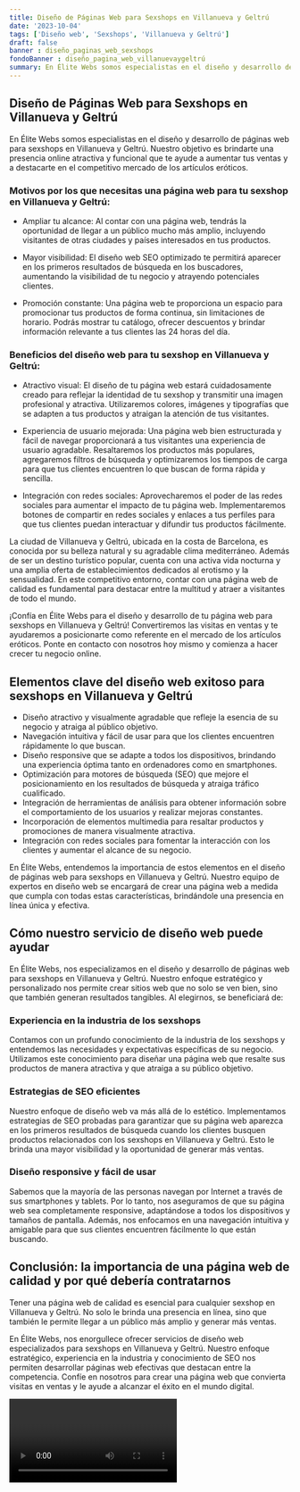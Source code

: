 ```yaml
---
title: Diseño de Páginas Web para Sexshops en Villanueva y Geltrú
date: '2023-10-04'
tags: ['Diseño web', 'Sexshops', 'Villanueva y Geltrú']
draft: false
banner : diseño_paginas_web_sexshops
fondoBanner : diseño_pagina_web_villanuevaygeltrú
summary: En Élite Webs somos especialistas en el diseño y desarrollo de páginas web para sexshops en Villanueva y Geltrú. Nuestro objetivo es brindarte una presencia online atractiva y funcional que te ayude a aumentar tus ventas y a destacarte en el competitivo mercado de los artículos eróticos. 
---
```


## Diseño de Páginas Web para Sexshops en Villanueva y Geltrú

En Élite Webs somos especialistas en el diseño y desarrollo de páginas web para sexshops en Villanueva y Geltrú. Nuestro objetivo es brindarte una presencia online atractiva y funcional que te ayude a aumentar tus ventas y a destacarte en el competitivo mercado de los artículos eróticos. 

### Motivos por los que necesitas una página web para tu sexshop en Villanueva y Geltrú:

- Ampliar tu alcance: Al contar con una página web, tendrás la oportunidad de llegar a un público mucho más amplio, incluyendo visitantes de otras ciudades y países interesados en tus productos.

- Mayor visibilidad: El diseño web SEO optimizado te permitirá aparecer en los primeros resultados de búsqueda en los buscadores, aumentando la visibilidad de tu negocio y atrayendo potenciales clientes.

- Promoción constante: Una página web te proporciona un espacio para promocionar tus productos de forma continua, sin limitaciones de horario. Podrás mostrar tu catálogo, ofrecer descuentos y brindar información relevante a tus clientes las 24 horas del día.

### Beneficios del diseño web para tu sexshop en Villanueva y Geltrú:

- Atractivo visual: El diseño de tu página web estará cuidadosamente creado para reflejar la identidad de tu sexshop y transmitir una imagen profesional y atractiva. Utilizaremos colores, imágenes y tipografías que se adapten a tus productos y atraigan la atención de tus visitantes.

- Experiencia de usuario mejorada: Una página web bien estructurada y fácil de navegar proporcionará a tus visitantes una experiencia de usuario agradable. Resaltaremos los productos más populares, agregaremos filtros de búsqueda y optimizaremos los tiempos de carga para que tus clientes encuentren lo que buscan de forma rápida y sencilla.

- Integración con redes sociales: Aprovecharemos el poder de las redes sociales para aumentar el impacto de tu página web. Implementaremos botones de compartir en redes sociales y enlaces a tus perfiles para que tus clientes puedan interactuar y difundir tus productos fácilmente.

La ciudad de Villanueva y Geltrú, ubicada en la costa de Barcelona, es conocida por su belleza natural y su agradable clima mediterráneo. Además de ser un destino turístico popular, cuenta con una activa vida nocturna y una amplia oferta de establecimientos dedicados al erotismo y la sensualidad. En este competitivo entorno, contar con una página web de calidad es fundamental para destacar entre la multitud y atraer a visitantes de todo el mundo.

¡Confía en Élite Webs para el diseño y desarrollo de tu página web para sexshops en Villanueva y Geltrú! Convertiremos las visitas en ventas y te ayudaremos a posicionarte como referente en el mercado de los artículos eróticos. Ponte en contacto con nosotros hoy mismo y comienza a hacer crecer tu negocio online.

<GifSeo />

<Cta />

## Elementos clave del diseño web exitoso para sexshops en Villanueva y Geltrú

- Diseño atractivo y visualmente agradable que refleje la esencia de su negocio y atraiga al público objetivo.
- Navegación intuitiva y fácil de usar para que los clientes encuentren rápidamente lo que buscan.
- Diseño responsive que se adapte a todos los dispositivos, brindando una experiencia óptima tanto en ordenadores como en smartphones.
- Optimización para motores de búsqueda (SEO) que mejore el posicionamiento en los resultados de búsqueda y atraiga tráfico cualificado.
- Integración de herramientas de análisis para obtener información sobre el comportamiento de los usuarios y realizar mejoras constantes.
- Incorporación de elementos multimedia para resaltar productos y promociones de manera visualmente atractiva.
- Integración con redes sociales para fomentar la interacción con los clientes y aumentar el alcance de su negocio.

En Élite Webs, entendemos la importancia de estos elementos en el diseño de páginas web para sexshops en Villanueva y Geltrú. Nuestro equipo de expertos en diseño web se encargará de crear una página web a medida que cumpla con todas estas características, brindándole una presencia en línea única y efectiva.

## Cómo nuestro servicio de diseño web puede ayudar

En Élite Webs, nos especializamos en el diseño y desarrollo de páginas web para sexshops en Villanueva y Geltrú. Nuestro enfoque estratégico y personalizado nos permite crear sitios web que no solo se ven bien, sino que también generan resultados tangibles. Al elegirnos, se beneficiará de:

### Experiencia en la industria de los sexshops

Contamos con un profundo conocimiento de la industria de los sexshops y entendemos las necesidades y expectativas específicas de su negocio. Utilizamos este conocimiento para diseñar una página web que resalte sus productos de manera atractiva y que atraiga a su público objetivo.

### Estrategias de SEO eficientes

Nuestro enfoque de diseño web va más allá de lo estético. Implementamos estrategias de SEO probadas para garantizar que su página web aparezca en los primeros resultados de búsqueda cuando los clientes busquen productos relacionados con los sexshops en Villanueva y Geltrú. Esto le brinda una mayor visibilidad y la oportunidad de generar más ventas.

### Diseño responsive y fácil de usar

Sabemos que la mayoría de las personas navegan por Internet a través de sus smartphones y tablets. Por lo tanto, nos aseguramos de que su página web sea completamente responsive, adaptándose a todos los dispositivos y tamaños de pantalla. Además, nos enfocamos en una navegación intuitiva y amigable para que sus clientes encuentren fácilmente lo que están buscando.

## Conclusión: la importancia de una página web de calidad y por qué debería contratarnos

Tener una página web de calidad es esencial para cualquier sexshop en Villanueva y Geltrú. No solo le brinda una presencia en línea, sino que también le permite llegar a un público más amplio y generar más ventas.

En Élite Webs, nos enorgullece ofrecer servicios de diseño web especializados para sexshops en Villanueva y Geltrú. Nuestro enfoque estratégico, experiencia en la industria y conocimiento de SEO nos permiten desarrollar páginas web efectivas que destacan entre la competencia. Confíe en nosotros para crear una página web que convierta visitas en ventas y le ayude a alcanzar el éxito en el mundo digital.

<Video />

<CtaBot job='Sexshops' city='Villanueva y Geltrú'/>

<Gmaps query='Villanueva y Geltrú+españa+maps' />